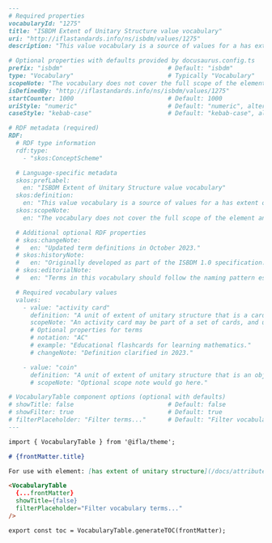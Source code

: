 ```markdown
---
# Required properties
vocabularyId: "1275"
title: "ISBDM Extent of Unitary Structure value vocabulary"
uri: "http://iflastandards.info/ns/isbdm/values/1275"
description: "This value vocabulary is a source of values for a has extent of unitary structure element."

# Optional properties with defaults provided by docusaurus.config.ts
prefix: "isbdm"                             # Default: "isbdm"
type: "Vocabulary"                          # Typically "Vocabulary"
scopeNote: "The vocabulary does not cover the full scope of the element and may be extended with additional values."
isDefinedBy: "http://iflastandards.info/ns/isbdm/values/1275"
startCounter: 1000                          # Default: 1000
uriStyle: "numeric"                         # Default: "numeric", alternative: "slug"
caseStyle: "kebab-case"                     # Default: "kebab-case", alternatives: "snake_case", "camelCase", "PascalCase"

# RDF metadata (required)
RDF:
  # RDF type information
  rdf:type:
    - "skos:ConceptScheme"

  # Language-specific metadata
  skos:prefLabel:
    en: "ISBDM Extent of Unitary Structure value vocabulary"
  skos:definition:
    en: "This value vocabulary is a source of values for a has extent of unitary structure element."
  skos:scopeNote:
    en: "The vocabulary does not cover the full scope of the element and may be extended with additional values."

  # Additional optional RDF properties
  # skos:changeNote:
  #   en: "Updated term definitions in October 2023."
  # skos:historyNote:
  #   en: "Originally developed as part of the ISBDM 1.0 specification."
  # skos:editorialNote:
  #   en: "Terms in this vocabulary should follow the naming pattern established in the first batch."

  # Required vocabulary values
  values:
    - value: "activity card"
      definition: "A unit of extent of unitary structure that is a card to be used as a basis for performing a specific activity."
      scopeNote: "An activity card may be part of a set of cards, and usually embodies a text or a still image."
      # Optional properties for terms
      # notation: "AC"
      # example: "Educational flashcards for learning mathematics."
      # changeNote: "Definition clarified in 2023."

    - value: "coin"
      definition: "A unit of extent of unitary structure that is an object that is a piece of metal stamped by government authority for use as money."
      # scopeNote: "Optional scope note would go here."

# VocabularyTable component options (optional with defaults)
# showTitle: false                          # Default: false
# showFilter: true                          # Default: true
# filterPlaceholder: "Filter terms..."      # Default: "Filter vocabulary terms..."
---

import { VocabularyTable } from '@ifla/theme';

# {frontMatter.title}

For use with element: [has extent of unitary structure](/docs/attributes/1275.html)

<VocabularyTable 
  {...frontMatter} 
  showTitle={false}
  filterPlaceholder="Filter vocabulary terms..."
/>

export const toc = VocabularyTable.generateTOC(frontMatter);
```